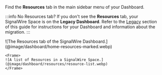 
Find the **Resources** tab in the main sidebar menu of your Dashboard.

:::info No Resources tab?
If you don't see the **Resources** tab, your SignalWire Space is on the **Legacy Dashboard**.
Refer to the [Legacy](#legacy-dashboard) section of this guide for instructions for your Dashboard and information about the migration.
:::

<Frame caption="Create and manage all Resources from the SignalWire Dashboard.">
  ![The Resources tab of the SignalWire Dashboard.](@image/dashboard/home-resources-marked.webp)
</Frame>

<div className="row">
  <div className="col col--6">

    <Frame>
    ![A list of Resources in a SignalWire Space.](@image/dashboard/resources/resource-list.webp)
    </Frame>

  </div>
    <div className="col col--6">
      <ResourcesCard/>
    </div>
  </div>